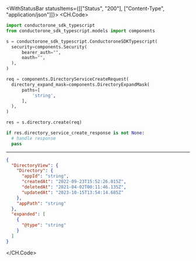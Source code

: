 

<WithStatusBar statusItems={[["Status", "200"], ["Content-Type", "application/json"]]}>
  <CH.Code>
  ```python Create.py
  import conductorone_sdk_typescript
from conductorone_sdk_typescript.models import components

s = conductorone_sdk_typescript.ConductoroneSDKTypescript(
    security=components.Security(
        bearer_auth="",
        oauth="",
    ),
)

req = components.DirectoryServiceCreateRequest(
    directory_expand_mask=components.DirectoryExpandMask(
        paths=[
            'string',
        ],
    ),
)

res = s.directory.create(req)

if res.directory_service_create_response is not None:
    # handle response
    pass
  ```
  ---

  ```json Example Response
  {
    "DirectoryView": {
      "Directory": {
        "appId": "string",
        "createdAt": "2022-09-23T15:52:26.015Z",
        "deletedAt": "2021-04-02T00:11:46.135Z",
        "updatedAt": "2023-10-15T13:54:14.685Z"
      },
      "appPath": "string"
    },
    "expanded": [
      {
        "@type": "string"
      }
    ]
  }
  ```
  </CH.Code>
</WithStatusBar>
